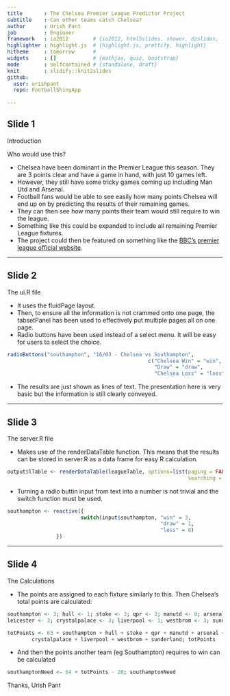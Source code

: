 ```yaml
---
title       : The Chelsea Premier League Predictor Project
subtitle    : Can other teams catch Chelsea?
author      : Urish Pant
job         : Engineer
framework   : io2012        # {io2012, html5slides, shower, dzslides, ...}
highlighter : highlight.js  # {highlight.js, prettify, highlight}
hitheme     : tomorrow      # 
widgets     : []            # {mathjax, quiz, bootstrap}
mode        : selfcontained # {standalone, draft}
knit        : slidify::knit2slides
github:
  user: urishpant
  repo: FootballShinyApp
  
---
```


## Slide 1

Introduction

Who would use this?

* Chelsea have been dominant in the Premier League this season. They are 3 points clear and have a game in hand, with just 10 games left.
* However, they still have some tricky games coming up including Man Utd and Arsenal.
* Football fans would be able to see easily how many points Chelsea will end up on by predicting the results of their remaining games.
* They can then see how many points their team would still require to win the league.
* Something like this could be expanded to include all remaining Premier League fixtures.
* The project could then be featured on something like the <a href="http://www.bbc.com/sport/football/premier-league">BBC's premier league official website</a>.


---

## Slide 2

The ui.R file

* It uses the fluidPage layout.
* Then, to ensure all the information is not crammed onto one page, the tabsetPanel has been used to effectively put multiple pages all on one page.
* Radio buttons have been used instead of a select menu. It will be easy for users to select the choice.
```r
radioButtons("southampton", "16/03 - Chelsea vs Southampton",
                                              c("Chelsea Win" = "win",
                                                "Draw" = "draw",
                                                "Chelsea Loss" = "loss"), inline=TRUE)
```
* The results are just shown as lines of text. The presentation here is very basic but the information is still clearly conveyed.



---

## Slide 3

The server.R file

* Makes use of the renderDataTable function. This means that the results can be stored in server.R as a data frame for easy R calculation.
```r
output$lTable <- renderDataTable(leagueTable, options=list(paging = FALSE, 
                                                           searching = FALSE))
```
* Turning a radio buttin input from text into a number is not trivial and the switch function must be used.
```r
southampton <- reactive({
                        switch(input$southampton, "win" = 3, 
                                                  "draw" = 1, 
                                                  "loss" = 0)
                })
```

---

## Slide 4

The Calculations

* The points are assigned to each fixture similarly to this. Then Chelsea's total points are calculated:
```r
southampton <- 3; hull <- 1; stoke <- 3; qpr <- 3; manutd <- 0; arsenal <- 1; 
leicester <- 3; crystalpalace <- 3; liverpool <- 1; westbrom <- 3; sunderland <- 3
```
```r
totPoints <- 63 + southampton + hull + stoke + qpr + manutd + arsenal + leicester + 
        crystalpalace + liverpool + westbrom + sunderland; totPoints
```
* And then the points another team (eg Southampton) requires to win can be calculated
```r
southamptonNeed <- 64 + totPoints - 28; southamptonNeed
```

Thanks,
Urish Pant